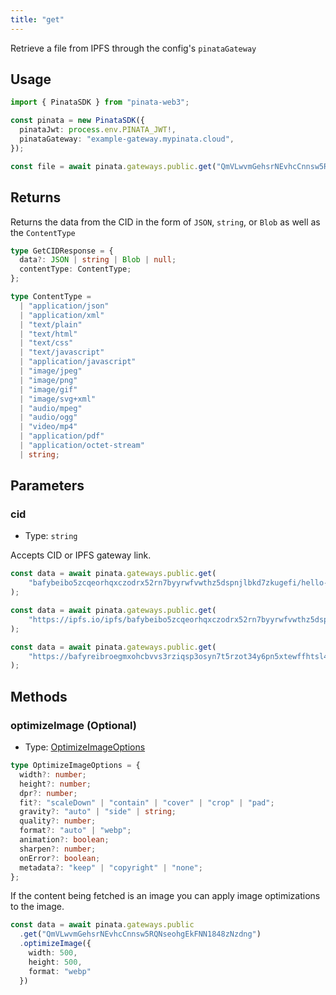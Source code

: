 ```yaml
---
title: "get"
---
```


Retrieve a file from IPFS through the config's `pinataGateway`

## Usage

```typescript
import { PinataSDK } from "pinata-web3";

const pinata = new PinataSDK({
  pinataJwt: process.env.PINATA_JWT!,
  pinataGateway: "example-gateway.mypinata.cloud",
});

const file = await pinata.gateways.public.get("QmVLwvmGehsrNEvhcCnnsw5RQNseohgEkFNN1848zNzdng")
```

## Returns

Returns the data from the CID in the form of `JSON`, `string`, or `Blob` as well as the `ContentType`

```typescript
type GetCIDResponse = {
  data?: JSON | string | Blob | null;
  contentType: ContentType;
};

type ContentType =
  | "application/json"
  | "application/xml"
  | "text/plain"
  | "text/html"
  | "text/css"
  | "text/javascript"
  | "application/javascript"
  | "image/jpeg"
  | "image/png"
  | "image/gif"
  | "image/svg+xml"
  | "audio/mpeg"
  | "audio/ogg"
  | "video/mp4"
  | "application/pdf"
  | "application/octet-stream"
  | string;
```

## Parameters

### cid

- Type: `string`

Accepts CID or IPFS gateway link.

```typescript
const data = await pinata.gateways.public.get(
	"bafybeibo5zcqeorhqxczodrx52rn7byyrwfvwthz5dspnjlbkd7zkugefi/hello-1.txt",
);

const data = await pinata.gateways.public.get(
	"https://ipfs.io/ipfs/bafybeibo5zcqeorhqxczodrx52rn7byyrwfvwthz5dspnjlbkd7zkugefi/hello-1.txt",
);

const data = await pinata.gateways.public.get(
	"https://bafyreibroegmxohcbvvs3rziqsp3osyn7t5rzot34y6pn5xtewffhtsl4e.ipfs.nftstorage.link/metadata.json",
);
```

## Methods

### optimizeImage (Optional)

- Type: [OptimizeImageOptions](/sdk/types#optimizeimageoptions)

```typescript
type OptimizeImageOptions = {
  width?: number;
  height?: number;
  dpr?: number;
  fit?: "scaleDown" | "contain" | "cover" | "crop" | "pad";
  gravity?: "auto" | "side" | string;
  quality?: number;
  format?: "auto" | "webp";
  animation?: boolean;
  sharpen?: number;
  onError?: boolean;
  metadata?: "keep" | "copyright" | "none";
};
```

If the content being fetched is an image you can apply image optimizations to the image.

```typescript
const data = await pinata.gateways.public
  .get("QmVLwvmGehsrNEvhcCnnsw5RQNseohgEkFNN1848zNzdng")
  .optimizeImage({
    width: 500,
    height: 500,
    format: "webp"
  })
```

